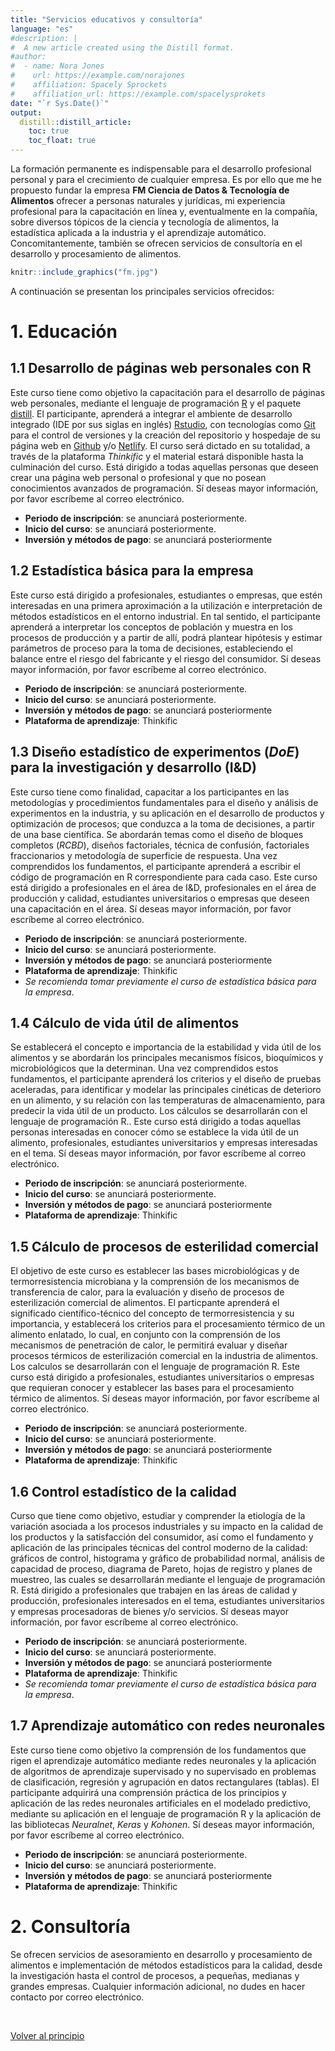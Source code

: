 ```yaml
---
title: "Servicios educativos y consultoría"
language: "es"
#description: |
#  A new article created using the Distill format.
#author:
#  - name: Nora Jones 
#    url: https://example.com/norajones
#    affiliation: Spacely Sprockets
#    affiliation_url: https://example.com/spacelysprokets
date: "`r Sys.Date()`"
output: 
  distill::distill_article:
    toc: true
    toc_float: true
---
```



<!-- Google tag (gtag.js) -->
<script async src="https://www.googletagmanager.com/gtag/js?id=G-79ZMSKS60W"></script>
<script>
  window.dataLayer = window.dataLayer || [];
  function gtag(){dataLayer.push(arguments);}
  gtag('js', new Date());

  gtag('config', 'G-79ZMSKS60W');
</script>


La formación permanente es indispensable para el desarrollo profesional personal y para el crecimiento de cualquier empresa. Es por ello que me he propuesto fundar la empresa **FM Ciencia de Datos & Tecnología de Alimentos** ofrecer a personas naturales y jurídicas, mi experiencia profesional para la capacitación en línea y, eventualmente en la compañía, sobre diversos tópicos de la ciencia y tecnología de alimentos, la estadística aplicada a la industria y el aprendizaje automático. Concomitantemente, también se ofrecen servicios de consultoría en el desarrollo y procesamiento de alimentos.

```r
knitr::include_graphics("fm.jpg")
```

A continuación se presentan los principales servicios ofrecidos:


# 1. Educación {#principio} 

## **1.1** Desarrollo de páginas web personales con R

Este curso tiene como objetivo la capacitación para el desarrollo de páginas web personales, mediante el lenguaje de programación [R](https://www.r-project.org/) y el paquete [distill](https://cran.r-project.org/web/packages/distill/index.html). El participante, aprenderá a integrar el ambiente de desarrollo integrado (IDE por sus siglas en inglés) [Rstudio](https://posit.co/download/rstudio-desktop/), con tecnologías como [Git](https://git-scm.com/) para el control de versiones y la creación del repositorio y hospedaje de su página web en [Github](https://github.com/) y/o [Netlify](https://www.netlify.com/). El curso será dictado en su totalidad, a través de la plataforma *Thinkific* y el material estará disponible hasta la culminación del curso. Está dirigido a todas aquellas personas que deseen crear una página web personal o profesional y que no posean conocimientos avanzados de programación. Sí deseas mayor información, por favor escríbeme al correo electrónico.

* **Periodo de inscripción**: se anunciará posteriormente.
* **Inicio del curso**: se anunciará posteriormente.
* **Inversión y métodos de pago**: se anunciará posteriormente

## **1.2** Estadística básica para la empresa

Este curso está dirigido a profesionales, estudiantes o empresas, que estén interesadas en una primera aproximación a la utilización e interpretación de métodos estadísticos en el entorno industrial. En tal sentido, el participante aprenderá a interpretar los conceptos de población y muestra en los procesos de producción y a partir de allí, podrá plantear hipótesis y estimar parámetros de proceso para la toma de decisiones, estableciendo el balance entre el riesgo del fabricante y el riesgo del consumidor. Sí deseas mayor información, por favor escríbeme al correo electrónico.

* **Periodo de inscripción**: se anunciará posteriormente.
* **Inicio del curso**: se anunciará posteriormente.
* **Inversión y métodos de pago**: se anunciará posteriormente
* **Plataforma de aprendizaje**: Thinkific

## **1.3** Diseño estadístico de experimentos (*DoE*) para la investigación y desarrollo (I&D)

Este curso tiene como finalidad, capacitar a los participantes en las metodologías y procedimientos fundamentales para el diseño y análisis de experimentos en la industria, y su aplicación en el desarrollo de productos y optimización de procesos; que conduzca a la toma de decisiones, a partir de una base científica. Se abordarán temas como el diseño de bloques completos (*RCBD*), diseños factoriales, técnica de confusión, factoriales fraccionarios y metodología de superficie de respuesta. Una vez comprendidos los fundamentos, el participante aprenderá a escribir el código de programación en R correspondiente para cada caso. Este curso está dirigido a profesionales en el área de I&D, profesionales en el área de producción y calidad, estudiantes universitarios o empresas que deseen una capacitación en el área. Sí deseas mayor información, por favor escríbeme al correo electrónico.

* **Periodo de inscripción**: se anunciará posteriormente.
* **Inicio del curso**: se anunciará posteriormente.
* **Inversión y métodos de pago**: se anunciará posteriormente
* **Plataforma de aprendizaje**: Thinkific
* *Se recomienda tomar previamente el curso de estadística básica para la empresa*.

## **1.4** Cálculo de vida útil de alimentos

Se establecerá el concepto e importancia de la estabilidad y vida útil de los alimentos y se abordarán los principales mecanismos físicos, bioquímicos y microbiológicos que la determinan. Una vez comprendidos estos fundamentos, el participante aprenderá los criterios y el diseño de pruebas aceleradas, para identificar y modelar las principales cinéticas de deterioro en un alimento, y su relación con las temperaturas de almacenamiento, para predecir la vida útil de un producto. Los cálculos se desarrollarán con el lenguaje de programación R.. Este curso está dirigido a todas aquellas personas interesadas en conocer cómo se establece la vida útil de un alimento, profesionales, estudiantes universitarios y empresas interesadas en el tema. Sí deseas mayor información, por favor escríbeme al correo electrónico.

* **Periodo de inscripción**: se anunciará posteriormente.
* **Inicio del curso**: se anunciará posteriormente.
* **Inversión y métodos de pago**: se anunciará posteriormente
* **Plataforma de aprendizaje**: Thinkific

## **1.5** Cálculo de procesos de esterilidad comercial

El objetivo de este curso es establecer las bases microbiológicas y de termorresistencia microbiana y la comprensión de los mecanismos de transferencia de calor, para la evaluación y diseño de procesos de esterilización comercial de alimentos. El particpante aprenderá el significado científico-técnico del concepto de termorresistencia y su importancia, y establecerá los criterios para el procesamiento térmico de un alimento enlatado, lo cual, en conjunto con la comprensión de los mecanismos de penetración de calor, le permitirá evaluar y diseñar procesos térmicos de esterilización comercial en la industria de alimentos. Los calculos se desarrollarán con el lenguaje de programación R. Este curso está dirigido a profesionales, estudiantes universitarios o empresas que requieran conocer y establecer las bases para el procesamiento térmico de alimentos. Sí deseas mayor información, por favor escríbeme al correo electrónico.

* **Periodo de inscripción**: se anunciará posteriormente.
* **Inicio del curso**: se anunciará posteriormente.
* **Inversión y métodos de pago**: se anunciará posteriormente
* **Plataforma de aprendizaje**: Thinkific

## **1.6** Control estadístico de la calidad

Curso que tiene como objetivo, estudiar y comprender la etiología de la variación asociada a los procesos industriales y su impacto en la calidad de los productos y la satisfacción del consumidor, así como el fundamento y aplicación de las principales técnicas del control moderno de la calidad: gráficos de control, histograma y gráfico de probabilidad normal, análisis de capacidad de proceso, diagrama de Pareto, hojas de registro y planes de muestreo, las cuales se desarrollarán mediante el lenguaje de programación R. Está dirigido a profesionales que trabajen en las áreas de calidad y producción, profesionales interesados en el tema, estudiantes universitarios y empresas procesadoras de bienes y/o servicios. Sí deseas mayor información, por favor escríbeme al correo electrónico.

* **Periodo de inscripción**: se anunciará posteriormente.
* **Inicio del curso**: se anunciará posteriormente.
* **Inversión y métodos de pago**: se anunciará posteriormente
* **Plataforma de aprendizaje**: Thinkific
* *Se recomienda tomar previamente el curso de estadística básica para la empresa*.

## **1.7** Aprendizaje automático con redes neuronales

Este curso tiene como objetivo la comprensión de los fundamentos que rigen el aprendizaje automático mediante redes neuronales y la aplicación de algoritmos de aprendizaje supervisado y no supervisado en problemas de clasificación, regresión y agrupación en datos rectangulares (tablas). El participante adquirirá una comprensión práctica de los principios y aplicación de las redes neuronales artificiales en el modelado predictivo, mediante su aplicación en el lenguaje de programación R y la aplicación de las bibliotecas *Neuralnet*, *Keras* y *Kohonen*. Sí deseas mayor información, por favor escríbeme al correo electrónico.

* **Periodo de inscripción**: se anunciará posteriormente.
* **Inicio del curso**: se anunciará posteriormente.
* **Inversión y métodos de pago**: se anunciará posteriormente
* **Plataforma de aprendizaje**: Thinkific

# 2. Consultoría

Se ofrecen servicios de asesoramiento en desarrollo y procesamiento de alimentos e implementación de métodos estadísticos para la calidad, desde la investigación hasta el control de procesos, a pequeñas, medianas y grandes empresas. Cualquier información adicional, no dudes en hacer contacto por correo electrónico.

<br />

<a href="#principio">
Volver al principio
</a>











